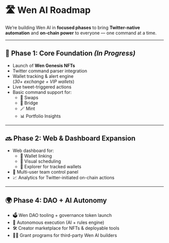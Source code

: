 # 🛣 Wen AI Roadmap

We’re building Wen AI in **focused phases** to bring **Twitter-native automation** and **on-chain power** to everyone — one command at a time.

---

## 🚧 Phase 1: Core Foundation _(In Progress)_

- Launch of **Wen Genesis NFTs**
- Twitter command parser integration
- Wallet tracking & alert engine  
  (_30+ exchange + VIP wallets_)
- Live tweet-triggered actions
- Basic command support for:
  - 🔄 Swaps  
  - 🌉 Bridge  
  - 🪄 Mint  
  - 📊 Portfolio Insights

---

## 🔜 Phase 2: Web & Dashboard Expansion

- Web dashboard for:
  - 🔗 Wallet linking  
  - 📅 Visual scheduling  
  - 🧠 Explorer for tracked wallets
- 👥 Multi-user team control panel
- 📈 Analytics for Twitter-initiated on-chain actions

---

## 🌍 Phase 4: DAO + AI Autonomy

- 🗳 Wen DAO tooling + governance token launch  
- 🤖 Autonomous execution (AI + rules engine)  
- 🛠 Creator marketplace for NFTs & deployable tools  
- 🧑‍💻 Grant programs for third-party Wen AI builders  

